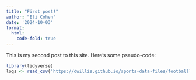 ```yaml
---
title: "First post!"
author: "Eli Cohen"
date: '2024-10-03'
format: 
  html:
    code-fold: true
---
```


This is my second post to this site. Here's some pseudo-code:

```r
library(tidyverse)
logs <- read_csv("https://dwillis.github.io/sports-data-files/footballlogs1123.csv")

```
